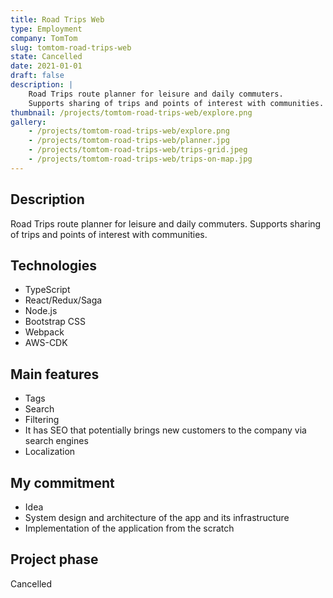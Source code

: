 ```yaml
---
title: Road Trips Web
type: Employment
company: TomTom
slug: tomtom-road-trips-web
state: Cancelled
date: 2021-01-01
draft: false
description: |
    Road Trips route planner for leisure and daily commuters.
    Supports sharing of trips and points of interest with communities.
thumbnail: /projects/tomtom-road-trips-web/explore.png
gallery:
    - /projects/tomtom-road-trips-web/explore.png
    - /projects/tomtom-road-trips-web/planner.jpg
    - /projects/tomtom-road-trips-web/trips-grid.jpeg
    - /projects/tomtom-road-trips-web/trips-on-map.jpg
---
```


## Description

Road Trips route planner for leisure and daily commuters. Supports sharing of trips and points of interest with communities.

## Technologies

- TypeScript
- React/Redux/Saga
- Node.js
- Bootstrap CSS
- Webpack
- AWS-CDK

## Main features

- Tags
- Search
- Filtering
- It has SEO that potentially brings new customers to the company via search engines
- Localization

## My commitment

- Idea
- System design and architecture of the app and its infrastructure
- Implementation of the application from the scratch

## Project phase

Cancelled
